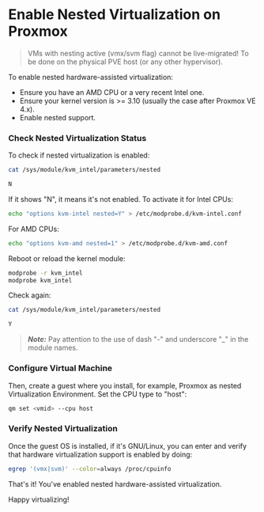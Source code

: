 # Enable Nested Virtualization on Proxmox

> VMs with nesting active (vmx/svm flag) cannot be live-migrated! To be done on the physical PVE host (or any other hypervisor).

To enable nested hardware-assisted virtualization:

- Ensure you have an AMD CPU or a very recent Intel one.
- Ensure your kernel version is >= 3.10 (usually the case after Proxmox VE 4.x).
- Enable nested support.

### Check Nested Virtualization Status

To check if nested virtualization is enabled:

```bash copy
cat /sys/module/kvm_intel/parameters/nested
```

```bash filename="Output"
N
```

If it shows "N", it means it's not enabled. To activate it for Intel CPUs:

```bash copy
echo "options kvm-intel nested=Y" > /etc/modprobe.d/kvm-intel.conf
```

For AMD CPUs:

```bash copy
echo "options kvm-amd nested=1" > /etc/modprobe.d/kvm-amd.conf
```

Reboot or reload the kernel module:

```bash copy
modprobe -r kvm_intel
modprobe kvm_intel
```

Check again:

```bash copy
cat /sys/module/kvm_intel/parameters/nested
```

```bash filename="Output"
Y
```

> **_Note:_** Pay attention to the use of dash "-" and underscore "\_" in the module names.

### Configure Virtual Machine

Then, create a guest where you install, for example, Proxmox as nested Virtualization Environment. Set the CPU type to "host":

```bash copy
qm set <vmid> --cpu host
```

### Verify Nested Virtualization

Once the guest OS is installed, if it's GNU/Linux, you can enter and verify that hardware virtualization support is enabled by doing:

```bash copy
egrep '(vmx|svm)' --color=always /proc/cpuinfo
```

That's it! You've enabled nested hardware-assisted virtualization.

Happy virtualizing!
